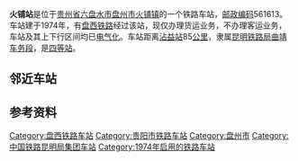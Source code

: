 {{noteTA
|1=zh-cn:始发车次; zh-hk:列車班次;
|2=zh-cn:车次; zh-hk:班次;
}}
{{Infobox China railway station
|车站名称 = 火铺站
|图片 = 
|图片介绍 = 
|其他名称 = 
|车站拼音 = Huopu
|英文名称 = Huopu Railway Station
|车站代码 = 50222<ref>{{cite book|title=中华人民共和国铁路车站代码（GB/T 10302-2010）|publisher=中国标准出版社|year=2010|isbn=155066140495|ignore-isbn-error=true|pages=17}}</ref>
|电报码 = 
|拼音码 = 
|车站地址 = [[贵州省|贵州省]][[六盘水市|六盘水市]][[盘州市|盘州市]][[火铺镇|火铺镇]]
|坐标 = {{coord|25.6705709|N|104.4337761|E|display=inline,title}}
|归属 = [[昆明铁路局|昆明铁路局]][[曲靖车务段|曲靖车务段]]
|线路 = [[盘西铁路|盘西铁路]]
|车站等级 = [[四等站_(中铁)|四等站]]
}}
'''火铺站'''是位于[[贵州省|贵州省]][[六盘水市|六盘水市]][[盘州市|盘州市]][[火铺镇|火铺镇]]的一个铁路车站，[[邮政编码|邮政编码]]561613。车站建于1974年，有[[盘西铁路|盘西铁路]]经过该站，现仅办理货运业务，不办理客运业务，车站及其上下行区间均已[[电气化|电气化]]。车站距离[[沾益站|沾益站]]85[[公里|公里]]，隶属[[昆明铁路局|昆明铁路局]][[曲靖车务段|曲靖车务段]]，是[[四等站_(中铁)|四等站]]。

== 邻近车站 ==
{{start rail box|[[File:China_Railways.svg|16px]] [[中国铁路|中国铁路]]}}
{{s-inop|[[平关站|平关站]]|{{站|沾益}}方向}}
{{s-line|[[盘西铁路|盘西铁路]]<br />← 9km 火铺站 9km →}}
{{s-inop|[[红果站|红果站]]|终点站}}
{{end box}}

== 参考资料 ==
{{reflist}}

{{盘西铁路}}
{{铁路车站小作品}}
{{贵州小作品}}

[[Category:盘西铁路车站|Category:盘西铁路车站]]
[[Category:贵阳市铁路车站|Category:贵阳市铁路车站]]
[[Category:盘州市|Category:盘州市]]
[[Category:中国铁路昆明局集团车站|Category:中国铁路昆明局集团车站]]
[[Category:1974年启用的铁路车站|Category:1974年启用的铁路车站]]